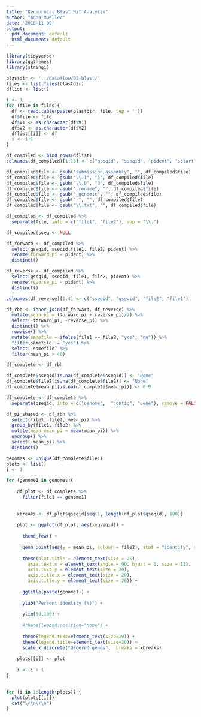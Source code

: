 ```yaml
---
title: "Reciprocal Blast Hit Analysis"
author: "Anna Mueller"
date: '2018-11-09'
output:
  pdf_document: default
  html_document: default
---
```


```r
library(tidyverse)
library(ggthemes)
library(stringi)
```

```r
blastdir <- '../dataflow/02-blast/'
files <- list.files(blastdir)
dflist <- list()

i <- 1
for (file in files){
  df <- read.table(paste(blastdir, file, sep = ''))
  df$file <- file
  df$V1 <- as.character(df$V1)
  df$V2 <- as.character(df$V2)
  dflist[[i]] <- df
  i <- i+1
}

df_compiled <- bind_rows(dflist)
colnames(df_compiled)[1:13] <- c("qseqid", "sseqid", "pident", "sstart", "send", "qstart", "qend", "evalue", "bitscore", "score", "qlen", "length", "sseq")

df_compiled$file <- gsub("submission.assembly", "", df_compiled$file)
df_compiled$file <- gsub("\\.1", "1", df_compiled$file)
df_compiled$file <- gsub("\\.0", "0", df_compiled$file)
df_compiled$file <- gsub("_rename", "", df_compiled$file)
df_compiled$file <- gsub("_genomic", "", df_compiled$file)
df_compiled$file <- gsub("-", "", df_compiled$file)
df_compiled$file <- gsub("\\.txt", "", df_compiled$file)

df_compiled <- df_compiled %>%
  separate(file, into = c("file1", "file2"), sep = "\\.") 

df_compiled$sseq <- NULL
```

```r
df_forward <- df_compiled %>%
  select(qseqid, sseqid,file1, file2, pident) %>%
  rename(forward_pi = pident) %>%
  distinct()

df_reverse <- df_compiled %>%
  select(qseqid, sseqid, file1, file2, pident) %>%
  rename(reverse_pi = pident) %>%
  distinct()

colnames(df_reverse)[1:4] <- c("sseqid", "qseqid", "file2", "file1")

df_rbh <- inner_join(df_forward, df_reverse) %>%
  mutate(mean_pi = (forward_pi + reverse_pi)/2) %>%
  select(-forward_pi, -reverse_pi) %>%
  distinct() %>%
  rowwise() %>%
  mutate(samefile = ifelse(file1 == file2, "yes", "no")) %>%
  filter(samefile != "yes") %>%
  select(-samefile) %>%
  filter(mean_pi > 40)
```

```r
df_complete <- df_rbh 

df_complete$sseqid[is.na(df_complete$sseqid)] <- "None"
df_complete$file2[is.na(df_complete$file2)] <- "None"
df_complete$mean_pi[is.na(df_complete$mean_pi)] <- 0.0

df_complete <- df_complete %>%
  separate(qseqid, into = c("genome",  "contig", "gene"), remove = FALSE)

df_pi_shared <- df_rbh %>%
  select(file1, file2, mean_pi) %>%
  group_by(file1, file2) %>%
  mutate(mean_mean_pi = mean(mean_pi)) %>%
  ungroup() %>%
  select(-mean_pi) %>%
  distinct()
```

```r
genomes <- unique(df_complete$file1)
plots <- list()
i <- 1

for (genome1 in genomes){
  
    df_plot <- df_complete %>%
      filter(file1 == genome1)
    
    
    xbreaks <- df_plot$qseqid[seq(1, length(df_plot$qseqid), 100)]
    
    plot <- ggplot(df_plot, aes(x=qseqid)) +
    
      theme_few() +
      
      geom_point(aes(y = mean_pi, colour = file2), stat = "identity", size = 2) +
      
      theme(plot.title = element_text(size = 25), 
        axis.text.x = element_text(angle = 90, hjust = 1, size = 12),  
        axis.text.y = element_text(size = 20), 
        axis.title.x = element_text(size = 20), 
        axis.title.y = element_text(size = 20)) + 
      
      ggtitle(paste(genome1)) + 
      
      ylab("Percent identity (%)") + 
      
      ylim(50,100) +
      
      #theme(legend.position="none") +
      
      theme(legend.text=element_text(size=20)) + 
      theme(legend.title=element_text(size=20)) +
      scale_x_discrete("Ordered genes",  breaks = xbreaks)
    
    plots[[i]] <- plot
    
    i <- i + 1
}
  
```

```r
for (i in 1:length(plots)) {
  plot(plots[[i]])
  cat("\r\n\r\n")
}
```

